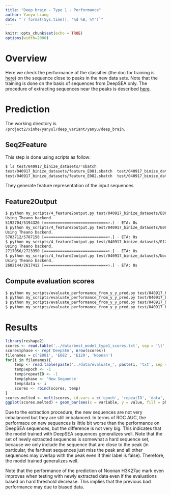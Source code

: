 ```yaml
---
title: "Deep brain - Type 1 - Performance"
author: Yanyu Liang
date: "`r format(Sys.time(), '%d %B, %Y')`"
---
```


<style>
pre code, pre, code {
    white-space: pre !important;
    overflow-x: scroll !important;
    word-break: keep-all !important;
    word-wrap: initial !important;
}
</style>

```r
knitr::opts_chunk$set(echo = TRUE)
options(width=2000)
```

# Overview

Here we check the performance of the classifier (the doc for training is [here](type1.html)) on the sequence close to peaks in the new data sets. Note that the training is done on the basis of sequences from DeepSEA only. The procedure of extracting sequences near the peaks is described [here](memo_extract.html).

# Prediction

The working directory is `/project2/xinhe/yanyul/deep_variant/yanyu/deep_brain`.

## Seq2Feature

This step is done using scripts as follow:

```bash
$ ls test/040917_binize_datasets/*sbatch
test/040917_binize_datasets/feature_E081.sbatch  test/040917_binize_datasets/feature_E129.sbatch
test/040917_binize_datasets/feature_E082.sbatch  test/040917_binize_datasets/feature_Noonan.sbatch
```

They generate feature representation of the input sequences.

## Feature2Output

```bash
$ python my_scripts/4_feature2output.py test/040917_binize_datasets/E081.txt_out/E081-DNase.macs2.narrowPeak_bin200.bed.sorted.merged.final.expended_keras_deepsea_12.hdf5 my_train/040417_overnight/2/42-0.1703-0.1520.hdf5 feature test/040917_binize_datasets/E081.txt_out/
Using Theano backend.
5192704/5194326 [============================>.] - ETA: 0s
$ python my_scripts/4_feature2output.py test/040917_binize_datasets/E082.txt_out/E082-DNase.macs2.narrowPeak_bin200.bed.sorted.merged.final.expended_keras_deepsea_12.hdf5 my_train/040417_overnight/2/42-0.1703-0.1520.hdf5 feature test/040917_binize_datasets/E082.txt_out/
Using Theano backend.
5783712/5787158 [============================>.] - ETA: 0s
$ python my_scripts/4_feature2output.py test/040917_binize_datasets/E129.txt_out/E129-H3K9me3.narrowPeak_bin200.bed.sorted.merged.final.expended_keras_deepsea_12.hdf5 my_train/040417_overnight/2/42-0.1703-0.1520.hdf5 feature test/040917_binize_datasets/E129.txt_out/
Using Theano backend.
2717056/2723350 [============================>.] - ETA: 0s
$ python my_scripts/4_feature2output.py test/040917_binize_datasets/Noonan.txt_out/Noonan_union.bed_bin200.bed.sorted.merged.final.expended_keras_deepsea_12.hdf5 my_train/040417_overnight/2/42-0.1703-0.1520.hdf5 feature test/040917_binize_datasets/Noonan.txt_out/
Using Theano backend.
2602144/2617412 [============================>.] - ETA: 0s
```

## Compute evaluation scores

```bash
$ python my_scripts/evaluate_performance_from_y_y_pred.py test/040917_binize_datasets/E081.txt_out/label.hdf5 test/040917_binize_datasets/E081.txt_out/E081-DNase.macs2.narrowPeak_bin200.bed.sorted.merged.final.expended_keras_deepsea_12_42-0.1703-0.1520_pred.hdf5 data/E081-DNase.macs2.narrowPeak.sorted.intersect y_pred 0 0 test/040917_binize_datasets/E081.txt_out/ evaluate_E081 --remove_y_row 1073109-1073114
$ python my_scripts/evaluate_performance_from_y_y_pred.py test/040917_binize_datasets/E082.txt_out/label.hdf5 test/040917_binize_datasets/E082.txt_out/E082-DNase.macs2.narrowPeak_bin200.bed.sorted.merged.final.expended_keras_deepsea_12_42-0.1703-0.1520_pred.hdf5 data/E082-DNase.macs2.narrowPeak.sorted.intersect y_pred 0 1 test/040917_binize_datasets/E082.txt_out/ evaluate_E082 --remove_y_row 1238543-1238548
$ python my_scripts/evaluate_performance_from_y_y_pred.py test/040917_binize_datasets/E129.txt_out/label.hdf5 test/040917_binize_datasets/E129.txt_out/E129-H3K9me3.narrowPeak_bin200.bed.sorted.merged.final.expended_keras_deepsea_12_42-0.1703-0.1520_pred.hdf5 data/E129-H3K9me3.narrowPeak.sorted.intersect y_pred 0 2 test/040917_binize_datasets/E129.txt_out/ evaluate_E129
$ python my_scripts/evaluate_performance_from_y_y_pred.py test/040917_binize_datasets/Noonan.txt_out/label.hdf5 test/040917_binize_datasets/Noonan.txt_out/Noonan_union.bed_bin200.bed.sorted.merged.final.expended_keras_deepsea_12_42-0.1703-0.1520_pred.hdf5 data/Noonan_union.bed.sorted.intersect y_pred 0 3 test/040917_binize_datasets/Noonan.txt_out/ evaluate_Noonan
```

# Results

```r
library(reshape2)
scores <- read.table('../data/best_model_type1_scores.txt', sep = '\t', header = T)
scores$phase <- rep('DeepSEA', nrow(scores))
filenames = c('E081', 'E082', 'E129', 'Noonan')
for(i in filenames){
    temp <- read.table(paste('../data/evaluate_', paste(i, 'txt', sep = '.'), sep = ''), sep = '\t', header = T)
    temp$epoch <- -1
    temp$repeatID <- -1
    temp$phase <- 'New Sequence'
    temp$data <- i
    scores <- rbind(scores, temp)
}
scores.melted <- melt(scores, id.vars = c('epoch', 'repeatID', 'data', 'phase'))
ggplot(scores.melted) + geom_bar(aes(x = variable, y = value, fill = phase), stat='identity', position='dodge') + facet_wrap(~data) + theme(axis.text.x = element_text(angle = 30, hjust = 1)) + ggtitle('Performance comparison on \n DeepSEA test sequences vs. newly extracted sequences')
```

Due to the extraction procedure, the new sequences are not very imbalanced but they are still imbalanced. In terms of ROC AUC, the performace on new sequences is little bit worse than the performance on DeepSEA sequences, but the difference is not very big. This indicates that the model trained with DeepSEA sequences generalizes well. Note that the set of newly extracted sequences is somewhat a hard sequence set, because we only include the sequence that are close to the peak (in particular, the farthest sequences just miss the peak and all other sequences may overlap with the peak even if their label is false). Therefore, the model trained generalizes well.

Note that the performance of the prediction of Noonan H3K27ac mark even improves when testing with newly extracted data even if the evaluations based on hard threshold decrease. This implies that the previous bad performance may due to biased data.

